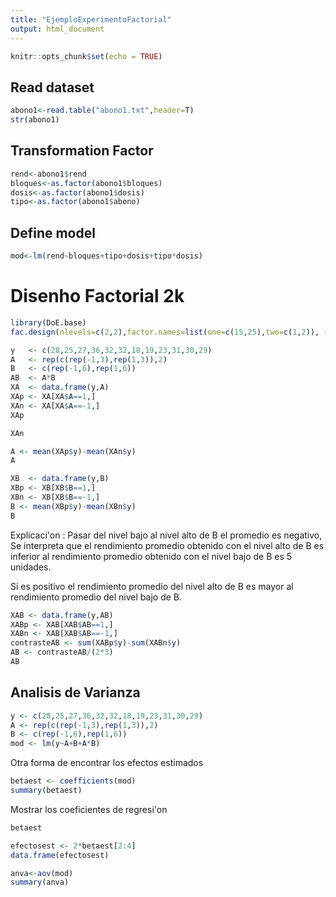 ```yaml
---
title: "EjemploExperimentoFactorial"
output: html_document
---
```


```r
knitr::opts_chunk$set(echo = TRUE)
```

## Read dataset
```r
abono1<-read.table("abono1.txt",header=T)
str(abono1)
```

## Transformation Factor
```r
rend<-abono1$rend
bloques<-as.factor(abono1$bloques)
dosis<-as.factor(abono1$dosis)
tipo<-as.factor(abono1$abono)
```


## Define model
```r
mod<-lm(rend~bloques+tipo+dosis+tipo*dosis)
```


# Disenho Factorial 2k

```r
library(DoE.base)
fac.design(nlevels=c(2,2),factor.names=list(one=c(15,25),two=c(1,2)), replications=3)
```
```r
y   <- c(28,25,27,36,32,32,18,19,23,31,30,29)
A   <- rep(c(rep(-1,3),rep(1,3)),2)
B   <- c(rep(-1,6),rep(1,6))
AB  <- A*B
XA  <- data.frame(y,A)
XAp <- XA[XA$A==1,]
XAn <- XA[XA$A==-1,]
XAp
```

```r
XAn
```

```r
A <- mean(XAp$y)-mean(XAn$y) 
A
```
```r
XB  <- data.frame(y,B)
XBp <- XB[XB$B==1,]
XBn <- XB[XB$B==-1,]
B <- mean(XBp$y)-mean(XBn$y)
B
```
Explicaci\'on : Pasar del nivel bajo al nivel alto de B el promedio es negativo, Se interpreta que el rendimiento promedio obtenido con el nivel alto de B es inferior al rendimiento promedio obtenido con el nivel bajo de B es 5 unidades. 

Si es positivo el rendimiento promedio del nivel alto de B es mayor al rendimiento promedio del nivel bajo de B.

```r
XAB <- data.frame(y,AB)
XABp <- XAB[XAB$AB==1,]
XABn <- XAB[XAB$AB==-1,]
contrasteAB <- sum(XABp$y)-sum(XABn$y) 
AB <- contrasteAB/(2*3)
AB
```

## Analisis de Varianza

```r
y <- c(28,25,27,36,32,32,18,19,23,31,30,29)
A <- rep(c(rep(-1,3),rep(1,3)),2)
B <- c(rep(-1,6),rep(1,6))
mod <- lm(y~A+B+A*B)
```

Otra forma de encontrar los efectos estimados
```r
betaest <- coefficients(mod)
summary(betaest)
```
Mostrar los coeficientes de regresi\'on
```r
betaest
```

```r
efectosest <- 2*betaest[2:4]
data.frame(efectosest)
```
```r
anva<-aov(mod)
summary(anva)
```

